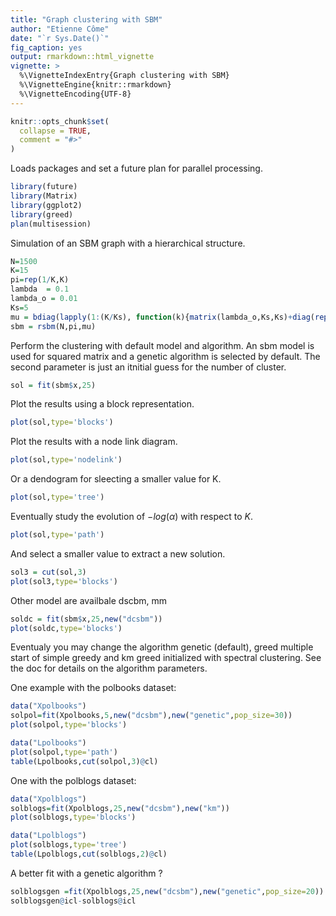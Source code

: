 ```yaml
---
title: "Graph clustering with SBM"
author: "Etienne Côme"
date: "`r Sys.Date()`"
fig_caption: yes
output: rmarkdown::html_vignette
vignette: >
  %\VignetteIndexEntry{Graph clustering with SBM}
  %\VignetteEngine{knitr::rmarkdown}
  %\VignetteEncoding{UTF-8}
---
```


```r
knitr::opts_chunk$set(
  collapse = TRUE,
  comment = "#>"
)
```


Loads packages and set a future plan for parallel processing.
```r
library(future)
library(Matrix)
library(ggplot2)
library(greed)
plan(multisession)
```

Simulation of an SBM graph with a hierarchical structure.
```r
N=1500
K=15
pi=rep(1/K,K)
lambda  = 0.1
lambda_o = 0.01
Ks=5
mu = bdiag(lapply(1:(K/Ks), function(k){matrix(lambda_o,Ks,Ks)+diag(rep(lambda,Ks))}))+0.001
sbm = rsbm(N,pi,mu)
```

Perform the clustering with default model and algorithm. An sbm model is used for squared matrix and a genetic algorithm is selected by default. The second parameter is just an itnitial guess for the number of cluster.

```r
sol = fit(sbm$x,25)
```
Plot the results using a block representation.

```r
plot(sol,type='blocks')
```
Plot the results with a node link diagram.
```r
plot(sol,type='nodelink')
```
Or a dendogram for sleecting a smaller value for K.
```r
plot(sol,type='tree')
```
Eventually study the evolution of $-log(\alpha)$ with respect to $K$.
```r
plot(sol,type='path')
```

And select a smaller value to extract a new solution.
```r
sol3 = cut(sol,3)
plot(sol3,type='blocks')
```

Other model are availbale dscbm, mm
```r
soldc = fit(sbm$x,25,new("dcsbm"))
plot(soldc,type='blocks')
```

Eventualy you may change the algorithm genetic (default), greed multiple start of simple greedy and km greed initialized with spectral clustering. See the doc for details on the algorithm parameters. 


One example with the polbooks dataset:
```r
data("Xpolbooks")
solpol=fit(Xpolbooks,5,new("dcsbm"),new("genetic",pop_size=30))
plot(solpol,type='blocks')
```


```r
data("Lpolbooks")
plot(solpol,type='path')
table(Lpolbooks,cut(solpol,3)@cl)
```


One with the polblogs dataset:
```r
data("Xpolblogs")
solblogs=fit(Xpolblogs,25,new("dcsbm"),new("km"))
plot(solblogs,type='blocks')
```

```r
data("Lpolblogs")
plot(solblogs,type='tree')
table(Lpolblogs,cut(solblogs,2)@cl)
```

A better fit with a genetic algorithm ?
```r
solblogsgen =fit(Xpolblogs,25,new("dcsbm"),new("genetic",pop_size=20))
solblogsgen@icl-solblogs@icl
```